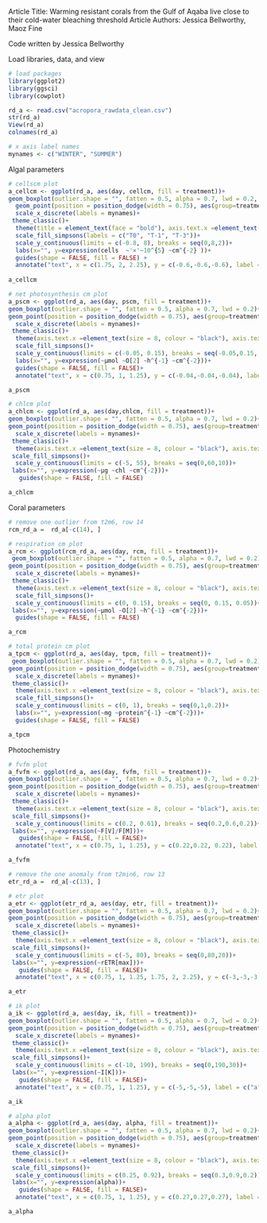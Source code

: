 Article Title: Warming resistant corals from the Gulf of Aqaba live close to their cold-water bleaching threshold
Article Authors: Jessica Bellworthy, Maoz Fine

Code written by Jessica Bellworthy


Load libraries, data, and view
```r
# load packages
library(ggplot2)
library(ggsci)
library(cowplot)

rd_a <- read.csv("acropora_rawdata_clean.csv")
str(rd_a)
View(rd_a)
colnames(rd_a)

# x axis label names
mynames <- c("WINTER", "SUMMER")
```


####### Algal parameters #########

```r
# cellscm plot
a_cellcm <- ggplot(rd_a, aes(day, cellcm, fill = treatment))+
geom_boxplot(outlier.shape = "", fatten = 0.5, alpha = 0.7, lwd = 0.2, key_glyph = rectangle_key_glyph(fill = fill, colour = "black", padding = margin(2, 2, 2, 2)))+
  geom_point(position = position_dodge(width = 0.75), aes(group=treatment, shape=geno), size = 0.75)+
  scale_x_discrete(labels = mynames)+
 theme_classic()+
  theme(title = element_text(face = "bold"), axis.text.x =element_text(size = 8, colour = "black"), axis.text.y =element_text(size = 8, colour = "black"), axis.title.y = element_text(size = 8, colour = "black"), legend.position = c(0.85, 0.9), legend.title = element_blank(), legend.key.size = unit(6, "mm"))+
  scale_fill_simpsons(labels = c("T0", "T-1", "T-3"))+
  scale_y_continuous(limits = c(-0.8, 8), breaks = seq(0,8,2))+
  labs(x="", y=expression(cells  ~'×'~10^{5} ~cm^{-2} ))+
  guides(shape = FALSE, fill = FALSE) +
  annotate("text", x = c(1.75, 2, 2.25), y = c(-0.6,-0.6,-0.6), label = c("a", "a", "b"), size = 2)
  
a_cellcm
```

```r
# net photosynthesis cm plot
a_pscm <- ggplot(rd_a, aes(day, pscm, fill = treatment))+
geom_boxplot(outlier.shape = "", fatten = 0.5, alpha = 0.7, lwd = 0.2)+
geom_point(position = position_dodge(width = 0.75), aes(group=treatment, shape=geno), size = 0.75)+
  scale_x_discrete(labels = mynames)+
 theme_classic()+
  theme(axis.text.x =element_text(size = 8, colour = "black"), axis.text.y =element_text(size = 8, colour = "black"), axis.title.y = element_text(size = 8, colour = "black"), legend.position = c(0.85, 0.9), legend.title = element_blank(), legend.key.size = unit(6, "mm"))+
  scale_fill_simpsons()+
  scale_y_continuous(limits = c(-0.05, 0.15), breaks = seq(-0.05,0.15, 0.05))+
  labs(x="", y=expression(~µmol ~O[2] ~h^{-1} ~cm^{-2}))+
  guides(shape = FALSE, fill = FALSE)+
  annotate("text", x = c(0.75, 1, 1.25), y = c(-0.04,-0.04,-0.04), label = c("a", "b", "b"), size = 2)

a_pscm
```


```r
# chlcm plot
a_chlcm <- ggplot(rd_a, aes(day,chlcm, fill = treatment))+
geom_boxplot(outlier.shape = "", fatten = 0.5, alpha = 0.7, lwd = 0.2)+
geom_point(position = position_dodge(width = 0.75), aes(group=treatment, shape=geno), size = 0.75)+
  scale_x_discrete(labels = mynames)+
 theme_classic()+
  theme(axis.text.x =element_text(size = 8, colour = "black"), axis.text.y =element_text(size = 8, colour = "black"), axis.title.y = element_text(size = 8, colour = "black"), legend.position = c(0.85, 0.9), legend.title = element_blank(), legend.key.size = unit(6, "mm"))+
 scale_fill_simpsons()+
  scale_y_continuous(limits = c(-5, 55), breaks = seq(0,60,10))+
 labs(x="", y=expression(~µg ~chl ~cm^{-2}))+
   guides(shape = FALSE, fill = FALSE)

a_chlcm
```


####### Coral parameters #########

```r
# remove one outlier from t2m6, row 14
rcm_rd_a =  rd_a[-c(14), ]

# respiration cm plot
a_rcm <- ggplot(rcm_rd_a, aes(day, rcm, fill = treatment))+
 geom_boxplot(outlier.shape = "", fatten = 0.5, alpha = 0.7, lwd = 0.2)+
geom_point(position = position_dodge(width = 0.75), aes(group=treatment, shape=geno), size = 0.75)+
  scale_x_discrete(labels = mynames)+
 theme_classic()+
  theme(axis.text.x =element_text(size = 8, colour = "black"), axis.text.y =element_text(size = 8, colour = "black"), axis.title.y = element_text(size = 8, colour = "black"), legend.position = c(0.85, 0.9), legend.title = element_blank(), legend.key.size = unit(6, "mm"))+
  scale_fill_simpsons()+
  scale_y_continuous(limits = c(0, 0.15), breaks = seq(0, 0.15, 0.05))+
 labs(x="", y=expression(~µmol ~O[2] ~h^{-1} ~cm^{-2}))+
  guides(shape = FALSE, fill = FALSE)

a_rcm
```


```r
# total protein cm plot
a_tpcm <- ggplot(rd_a, aes(day, tpcm, fill = treatment))+
 geom_boxplot(outlier.shape = "", fatten = 0.5, alpha = 0.7, lwd = 0.2)+
geom_point(position = position_dodge(width = 0.75), aes(group=treatment, shape=geno), size = 0.75)+
  scale_x_discrete(labels = mynames)+
 theme_classic()+
  theme(axis.text.x =element_text(size = 8, colour = "black"), axis.text.y =element_text(size = 8, colour = "black"), axis.title.y = element_text(size = 8, colour = "black"), legend.position = c(0.85, 0.9), legend.title = element_blank(), legend.key.size = unit(6, "mm"))+
  scale_fill_simpsons()+
  scale_y_continuous(limits = c(0, 1), breaks = seq(0,1,0.2))+
  labs(x="", y=expression(~mg ~protein^{-1} ~cm^{-2}))+
  guides(shape = FALSE, fill = FALSE)

a_tpcm
```


####### Photochemistry #########
```r
# fvfm plot
a_fvfm <- ggplot(rd_a, aes(day, fvfm, fill = treatment))+
geom_boxplot(outlier.shape = "", fatten = 0.5, alpha = 0.7, lwd = 0.2)+
geom_point(position = position_dodge(width = 0.75), aes(group=treatment, shape=geno), size = 0.75)+
  scale_x_discrete(labels = mynames)+
 theme_classic()+
  theme(axis.text.x =element_text(size = 8, colour = "black"), axis.text.y =element_text(size = 8, colour = "black"), axis.title.y = element_text(size = 8, colour = "black"), legend.position = c(0.85, 0.9), legend.title = element_blank(), legend.key.size = unit(6, "mm"))+
 scale_fill_simpsons()+
  scale_y_continuous(limits = c(0.2, 0.61), breaks = seq(0.2,0.6,0.2))+
 labs(x="", y=expression(~F[V]/F[M]))+
   guides(shape = FALSE, fill = FALSE)+
  annotate("text", x = c(0.75, 1, 1.25), y = c(0.22,0.22, 0.22), label = c("a", "b", "b"), size = 2)

a_fvfm
```


```r
# remove the one anomaly from t2min6, row 13
etr_rd_a =  rd_a[-c(13), ]

# etr plot
a_etr <- ggplot(etr_rd_a, aes(day, etr, fill = treatment))+
geom_boxplot(outlier.shape = "", fatten = 0.5, alpha = 0.7, lwd = 0.2)+
geom_point(position = position_dodge(width = 0.75), aes(group=treatment, shape=geno), size = 0.75)+
  scale_x_discrete(labels = mynames)+
 theme_classic()+
  theme(axis.text.x =element_text(size = 8, colour = "black"), axis.text.y =element_text(size = 8, colour = "black"), axis.title.y = element_text(size = 8, colour = "black"), legend.position = c(0.85, 0.9), legend.title = element_blank(), legend.key.size = unit(6, "mm"))+
 scale_fill_simpsons()+
  scale_y_continuous(limits = c(-5, 80), breaks = seq(0,80,20))+
 labs(x="", y=expression(~rETR[max]))+
   guides(shape = FALSE, fill = FALSE)+
  annotate("text", x = c(0.75, 1, 1.25, 1.75, 2, 2.25), y = c(-3,-3,-3,-3,-3,-3), label = c("a", "a", "b", "a", "a", "b"), size = 2)

a_etr
```


```r
# ik plot
a_ik <- ggplot(rd_a, aes(day, ik, fill = treatment))+
geom_boxplot(outlier.shape = "", fatten = 0.5, alpha = 0.7, lwd = 0.2)+
geom_point(position = position_dodge(width = 0.75), aes(group=treatment, shape=geno), size = 0.75)+
  scale_x_discrete(labels = mynames)+
 theme_classic()+
  theme(axis.text.x =element_text(size = 8, colour = "black"), axis.text.y =element_text(size = 8, colour = "black"), axis.title.y = element_text(size = 8, colour = "black"), legend.position = c(0.85, 0.9), legend.title = element_blank(), legend.key.size = unit(6, "mm"))+
 scale_fill_simpsons()+
  scale_y_continuous(limits = c(-10, 190), breaks = seq(0,190,30))+
 labs(x="", y=expression(~I[K]))+
   guides(shape = FALSE, fill = FALSE)+
  annotate("text", x = c(0.75, 1, 1.25), y = c(-5,-5,-5), label = c("a", "a", "b"), size = 2)

a_ik
```


```r
# alpha plot
a_alpha <- ggplot(rd_a, aes(day, alpha, fill = treatment))+
geom_boxplot(outlier.shape = "", fatten = 0.5, alpha = 0.7, lwd = 0.2)+
geom_point(position = position_dodge(width = 0.75), aes(group=treatment, shape=geno), size = 0.75)+
  scale_x_discrete(labels = mynames)+
 theme_classic()+
  theme(axis.text.x =element_text(size = 8, colour = "black"), axis.text.y =element_text(size = 8, colour = "black"), axis.title.y = element_text(size = 8, colour = "black"), legend.position = c(0.85, 0.9), legend.title = element_blank(), legend.key.size = unit(6, "mm"))+
 scale_fill_simpsons()+
  scale_y_continuous(limits = c(0.25, 0.92), breaks = seq(0.3,0.9,0.2))+
 labs(x="", y=expression(alpha))+
   guides(shape = FALSE, fill = FALSE)+
  annotate("text", x = c(0.75, 1, 1.25), y = c(0.27,0.27,0.27), label = c("a", "a", "b"), size = 2)

a_alpha
```
